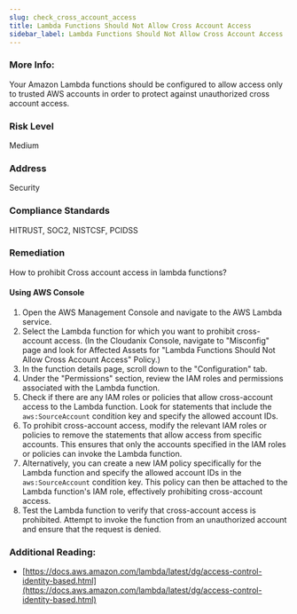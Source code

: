 ```yaml
---
slug: check_cross_account_access
title: Lambda Functions Should Not Allow Cross Account Access
sidebar_label: Lambda Functions Should Not Allow Cross Account Access
---
```


### More Info:

Your Amazon Lambda functions should be configured to allow access only to trusted AWS accounts in order to protect against unauthorized cross account access.

### Risk Level

Medium

### Address

Security

### Compliance Standards

HITRUST, SOC2, NISTCSF, PCIDSS

### Remediation

How to prohibit Cross account access in lambda functions?

#### Using AWS Console

1. Open the AWS Management Console and navigate to the AWS Lambda service.
2. Select the Lambda function for which you want to prohibit cross-account access.
    (In the Cloudanix Console, navigate to "Misconfig" page and look for Affected Assets for "Lambda Functions Should Not Allow Cross Account Access" Policy.)
3. In the function details page, scroll down to the "Configuration" tab.
4. Under the "Permissions" section, review the IAM roles and permissions associated with the Lambda function.
5. Check if there are any IAM roles or policies that allow cross-account access to the Lambda function. Look for statements that include the `aws:SourceAccount` condition key and specify the allowed account IDs.
6. To prohibit cross-account access, modify the relevant IAM roles or policies to remove the statements that allow access from specific accounts. This ensures that only the accounts specified in the IAM roles or policies can invoke the Lambda function.
7. Alternatively, you can create a new IAM policy specifically for the Lambda function and specify the allowed account IDs in the `aws:SourceAccount` condition key. This policy can then be attached to the Lambda function's IAM role, effectively prohibiting cross-account access.
8. Test the Lambda function to verify that cross-account access is prohibited. Attempt to invoke the function from an unauthorized account and ensure that the request is denied.

### Additional Reading:

- [https://docs.aws.amazon.com/lambda/latest/dg/access-control-identity-based.html](https://docs.aws.amazon.com/lambda/latest/dg/access-control-identity-based.html) 

